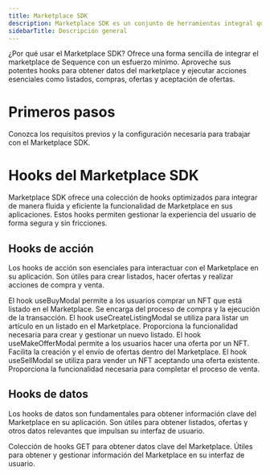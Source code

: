 ```yaml
---
title: Marketplace SDK
description: Marketplace SDK es un conjunto de herramientas integral que integra nuestros Marketplaces en aplicaciones de manera fluida.
sidebarTitle: Descripción general
---
```


¿Por qué usar el Marketplace SDK? Ofrece una forma sencilla de integrar el marketplace de Sequence con un esfuerzo mínimo. Aproveche sus potentes hooks para obtener datos del marketplace y ejecutar acciones esenciales como listados, compras, ofertas y aceptación de ofertas.

# Primeros pasos

<CardGroup>
  <Card title="Primeros pasos" icon="play" href="/sdk/marketplace-sdk/getting-started">
    Conozca los requisitos previos y la configuración necesaria para trabajar con el Marketplace SDK.
  </Card>
</CardGroup>

# Hooks del Marketplace SDK
Marketplace SDK ofrece una colección de hooks optimizados para integrar de manera fluida y eficiente la funcionalidad de Marketplace en sus aplicaciones. Estos hooks permiten gestionar la experiencia del usuario de forma segura y sin fricciones.

## Hooks de acción
Los hooks de acción son esenciales para interactuar con el Marketplace en su aplicación. Son útiles para crear listados, hacer ofertas y realizar acciones de compra y venta.

<CardGroup cols={2}>
  <Card title="useBuyModal" icon="code" href="/sdk/marketplace-sdk/hooks/marketplace-actions/useBuyModal">
    El hook useBuyModal permite a los usuarios comprar un NFT que está listado en el Marketplace. Se encarga del proceso de compra y la ejecución de la transacción.
  </Card>

  <Card title="useCreateListingModal" icon="code" href="/sdk/marketplace-sdk/hooks/marketplace-actions/useCreateListingModal">
    El hook useCreateListingModal se utiliza para listar un artículo en un listado en el Marketplace. Proporciona la funcionalidad necesaria para crear y gestionar un nuevo listado.
  </Card>

  <Card title="useMakeOfferModal" icon="code" href="/sdk/marketplace-sdk/hooks/marketplace-actions/useMakeOfferModal">
    El hook useMakeOfferModal permite a los usuarios hacer una oferta por un NFT. Facilita la creación y el envío de ofertas dentro del Marketplace.
  </Card>

  <Card title="useSellModal" icon="code" href="/sdk/marketplace-sdk/hooks/marketplace-actions/useSellModal">
    El hook useSellModal se utiliza para vender un NFT aceptando una oferta existente. Proporciona la funcionalidad necesaria para completar el proceso de venta.
  </Card>
</CardGroup>

## Hooks de datos
Los hooks de datos son fundamentales para obtener información clave del Marketplace en su aplicación. Son útiles para obtener listados, ofertas y otros datos relevantes que impulsan su interfaz de usuario.

<CardGroup cols={2}>
  <Card title="Hooks de datos del Marketplace" icon="code" href="/sdk/marketplace-sdk/hooks/marketplace-data/overview">
    Colección de hooks GET para obtener datos clave del Marketplace. Útiles para obtener y gestionar información del Marketplace en su interfaz de usuario.
  </Card>
</CardGroup>